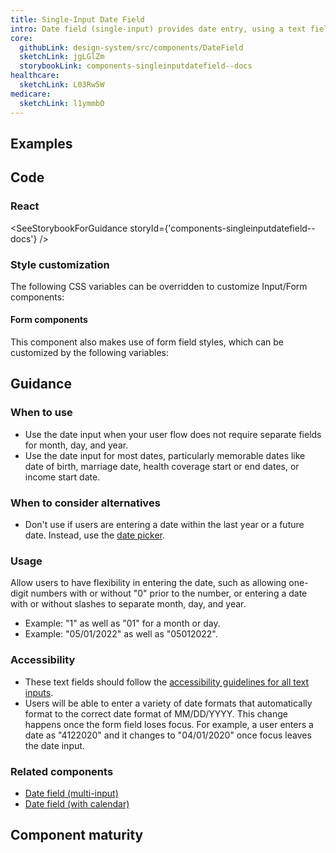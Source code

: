 ```yaml
---
title: Single-Input Date Field
intro: Date field (single-input) provides date entry, using a text field, in a single input.
core:
  githubLink: design-system/src/components/DateField
  sketchLink: jgLGlZm
  storybookLink: components-singleinputdatefield--docs
healthcare:
  sketchLink: L03Rw5W
medicare:
  sketchLink: l1ymmbO
---
```


## Examples

<StorybookExample
  componentName="singleInputDateField"
  storyId="components-singleinputdatefield--default"
/>

## Code

### React

<SeeStorybookForGuidance storyId={'components-singleinputdatefield--docs'} />

### Style customization

The following CSS variables can be overridden to customize Input/Form components:

<ComponentThemeOptions componentname="text-input" />

#### Form components

This component also makes use of form field styles, which can be customized by the following variables:

<ComponentThemeOptions componentname="form" />

## Guidance

### When to use

- Use the date input when your user flow does not require separate fields for month, day, and year.
- Use the date input for most dates, particularly memorable dates like date of birth, marriage date, health coverage start or end dates, or income start date.

### When to consider alternatives

- Don't use if users are entering a date within the last year or a future date. Instead, use the [date picker](/components/date-picker/).

### Usage

Allow users to have flexibility in entering the date, such as allowing one-digit numbers with or without "0" prior to the number, or entering a date with or without slashes to separate month, day, and year.

- Example: "1" as well as "01" for a month or day.
- Example: "05/01/2022" as well as "05012022".

### Accessibility

- These text fields should follow the [accessibility guidelines for all text inputs](/components/text-field/#guidance).
- Users will be able to enter a variety of date formats that automatically format to the correct date format of MM/DD/YYYY. This change happens once the form field loses focus. For example, a user enters a date as "4122020" and it changes to "04/01/2020" once focus leaves the date input.

### Related components

- [Date field (multi-input)](/components/multi-input-date-field/)
- [Date field (with calendar)](/components/date-picker/)

## Component maturity

<MaturityChecklist
  a11yStandards={true}
  color={true}
  forcedColors={true}
  screenReaders={true}
  keyboardNavigable={true}
  storybook={true}
  responsive={true}
  spanish={true}
  completeUiKit={false}
  responsiveUiKit={false}
  tokensInCode={true}
  tokensInSketch={true}
/>
